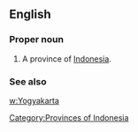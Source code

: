 ==English==

===Proper noun===
{{en-proper noun}}

# A province of [[Indonesia]].

===See also===
[[w:Yogyakarta]]

[[Category:Provinces of Indonesia]]